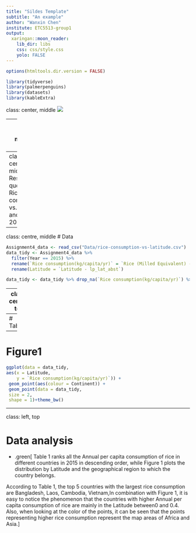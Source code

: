 ```yaml
---
title: "Sildes Template"
subtitle: "An example"
author: "Wanxin Chen"
institute: ETC5513-group1
output:
  xaringan::moon_reader:
    lib_dir: libs
    css: css/style.css
    yolo: FALSE
---
```



```r
options(htmltools.dir.version = FALSE)
```

```r
library(tidyverse)
library(palmerpenguins)
library(datasets)
library(kableExtra)
```


class: center, middle
![](https://media.giphy.com/media/OkJat1YNdoD3W/giphy.gif)


---
class: center, middle
# Hello!

Wanxin Chen

ETC5513-group1

---
class: centre, middle
# Research questions
Rice consumption vs. latitude and region, 2015


---

class: centre, middle
# Data
```r
Assignment4_data <- read_csv("Data/rice-consumption-vs-latitude.csv")
data_tidy <- Assignment4_data %>%
  filter(Year == 2015) %>%
  rename(`Rice consumption(kg/capita/yr)` = `Rice (Milled Equivalent) - Food supply quantity (kg/capita/yr)`) %>%
  rename(Latitude = `Latitude - lp_lat_abst`)

data_tidy <- data_tidy %>% drop_na(`Rice consumption(kg/capita/yr)`) %>% drop_na(Latitude)
```

---
class:  center, top

# Let's get started with gifs


![](https://media.giphy.com/media/3ohc1fpw7snh6omAaQ/giphy.gif)

---
# Table1
```r
knitr::kable(
  head(arrange(data_tidy,desc(`Rice consumption(kg/capita/yr)`)),10), caption = 'Rice consumption',
  booktabs = TRUE,digits = 2
) %>%
kable_styling(latex_options = c("striped", "hold_position"))
```

---
# Figure1


```r
ggplot(data = data_tidy, 
aes(x = Latitude,
    y = `Rice consumption(kg/capita/yr)`)) +
 geom_point(aes(colour = Continent)) +
 geom_point(data = data_tidy,
 size = 2,
 shape = 1)+theme_bw()

```

---
class: left, top

# Data analysis
- .green[ Table 1 ranks all the Annual per capita consumption of rice in different countries in 2015 in descending order, while Figure 1 plots the distribution by Latitude and the geographical region to which the country belongs.

According to Table 1, the top 5 countries with the largest rice consumption are Bangladesh, Laos, Cambodia, Vietnam,In combination with Figure 1, it is easy to notice the phenomenon that the countries with higher Annual per capita consumption of rice are mainly in the Latitude between0 and 0.4. Also, when looking at the color of the points, it can be seen that the points representing higher rice consumption represent the map areas of Africa and Asia.]

